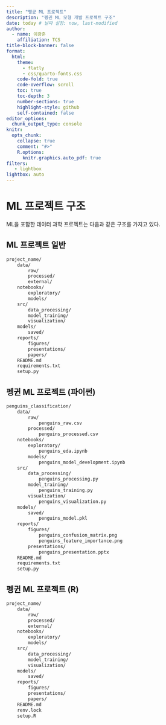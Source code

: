 ```yaml
---
title: "펭균 ML 프로젝트"
description: "펭귄 ML 모형 개발 프로젝트 구조"
date: today # 날짜 설정: now, last-modified
author:
  - name: 이광춘
    affiliation: TCS
title-block-banner: false
format:
  html:
    theme: 
      - flatly
      - css/quarto-fonts.css
    code-fold: true
    code-overflow: scroll
    toc: true
    toc-depth: 3
    number-sections: true
    highlight-style: github    
    self-contained: false
editor_options: 
  chunk_output_type: console
knitr:
  opts_chunk: 
    collapse: true
    comment: "#>" 
    R.options:
      knitr.graphics.auto_pdf: true  
filters:
   - lightbox
lightbox: auto      
---
```



# ML 프로젝트 구조

ML을 포함한 데이터 과학 프로젝트는 다음과 같은 구조를 가지고 있다.


:::{.panel-tabset}

## ML 프로젝트 일반

```bash
project_name/
    data/
        raw/
        processed/
        external/
    notebooks/
        exploratory/
        models/
    src/
        data_processing/
        model_training/
        visualization/
    models/
        saved/
    reports/
        figures/
        presentations/
        papers/
    README.md
    requirements.txt
    setup.py
```


## 펭귄 ML 프로젝트 (파이썬)

```bash
penguins_classification/
    data/
        raw/
            penguins_raw.csv
        processed/
            penguins_processed.csv
    notebooks/
        exploratory/
            penguins_eda.ipynb
        models/
            penguins_model_development.ipynb
    src/
        data_processing/
            penguins_processing.py
        model_training/
            penguins_training.py
        visualization/
            penguins_visualization.py
    models/
        saved/
            penguins_model.pkl
    reports/
        figures/
            penguins_confusion_matrix.png
            penguins_feature_importance.png
        presentations/
            penguins_presentation.pptx
    README.md
    requirements.txt
    setup.py
```


## 펭귄 ML 프로젝트 (R)

```bash
project_name/
    data/
        raw/
        processed/
        external/
    notebooks/
        exploratory/
        models/
    src/
        data_processing/
        model_training/
        visualization/
    models/
        saved/
    reports/
        figures/
        presentations/
        papers/
    README.md
    renv.lock
    setup.R
```

:::



